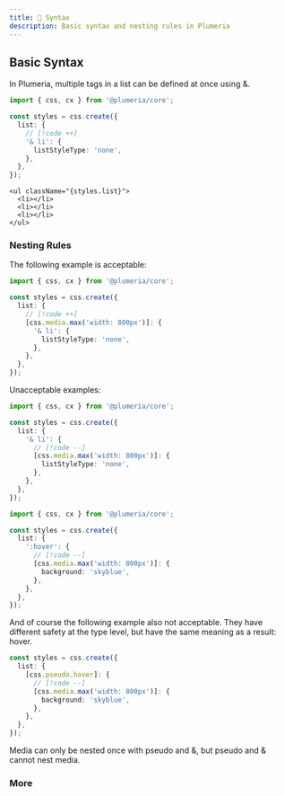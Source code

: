 ```yaml
---
title: 📖 Syntax
description: Basic syntax and nesting rules in Plumeria
---
```


## Basic Syntax

In Plumeria, multiple tags in a list can be defined at once using &.

```ts title="TypeScript" {1}
import { css, cx } from '@plumeria/core';

const styles = css.create({
  list: {
    // [!code ++]
    '& li': {
      listStyleType: 'none',
    },
  },
});
```

```tsx
<ul className="{styles.list}">
  <li></li>
  <li></li>
  <li></li>
</ul>
```

### Nesting Rules

The following example is acceptable:

```ts title="TypeScript" {1}
import { css, cx } from '@plumeria/core';

const styles = css.create({
  list: {
    // [!code ++]
    [css.media.max('width: 800px')]: {
      '& li': {
        listStyleType: 'none',
      },
    },
  },
});
```

<Callout type="error" title="error cases">
  Unacceptable examples:
</Callout>

```ts title="TypeScript" {1}
import { css, cx } from '@plumeria/core';

const styles = css.create({
  list: {
    '& li': {
      // [!code --]
      [css.media.max('width: 800px')]: {
        listStyleType: 'none',
      },
    },
  },
});
```

```ts title="TypeScript" {1}
import { css, cx } from '@plumeria/core';

const styles = css.create({
  list: {
    ':hover': {
      // [!code --]
      [css.media.max('width: 800px')]: {
        background: 'skyblue',
      },
    },
  },
});
```

And of course the following example also not acceptable.
They have different safety at the type level, but have the same meaning as a result: hover.

```ts title="TypeScript"
const styles = css.create({
  list: {
    [css.pseudo.hover]: {
      // [!code --]
      [css.media.max('width: 800px')]: {
        background: 'skyblue',
      },
    },
  },
});
```

<Callout type="info" title="Nesting Restrictions">
  Media can only be nested once with pseudo and &, but pseudo and & cannot nest media.
</Callout>

### More

<Cards>
  <Card title="See more about css.cx" href="/docs/cx" />
  <Card title="See more about css.pseudo" href="/docs/pseudo" />
</Cards>
